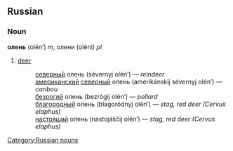 ==Russian==
===Noun===
'''олень''' (olén’) ''m'', олени (oléni) ''pl''

# [[deer]]
#:[[северный]] олень (sévernyj olén’) — ''reindeer''
#:[[американский]] [[северный]] олень (amerikánskij sévernyj olén’) — ''caribou''
#:[[безрогий]] олень (bezrógij olén’) — ''pollard''
#:[[благородный]] олень (blagoródnyj olén’) — ''stag, red deer (Cervus elaphus)''
#:[[настоящий]] олень (nastojáščij olén’) — ''stag, red deer (Cervus elaphus)''

[[Category:Russian nouns]]
